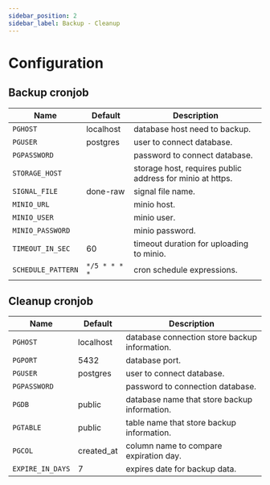 ```yaml
---
sidebar_position: 2
sidebar_label: Backup - Cleanup
---
```


# Configuration

## Backup cronjob

| Name               | Default       | Description                                                |
|--------------------|---------------|------------------------------------------------------------|
| `PGHOST`           | localhost     | database host need to backup.                              |
| `PGUSER`           | postgres      | user to connect database.                                  |
| `PGPASSWORD`       |               | password to connect database.                              |
| `STORAGE_HOST`     |               | storage host, requires public address for minio at https.  |
| `SIGNAL_FILE`      | done-raw      | signal file name.                                          |
| `MINIO_URL`        |               | minio host.                                                |
| `MINIO_USER`       |               | minio user.                                                |
| `MINIO_PASSWORD`   |               | minio password.                                            |
| `TIMEOUT_IN_SEC`   | 60            | timeout duration for uploading to minio.                   |
| `SCHEDULE_PATTERN` | `*/5 * * * *` | cron schedule expressions.                                 |

## Cleanup cronjob

| Name               | Default       | Description                                                |
|--------------------|---------------|------------------------------------------------------------|
| `PGHOST`           | localhost     | database connection store backup information.              |
| `PGPORT`           | 5432          | database port.                                             |
| `PGUSER`           | postgres      | user to connect database.                                  |
| `PGPASSWORD`       |               | password to connection database.                           |
| `PGDB`             | public        | database name that store backup information.               |
| `PGTABLE`          | public        | table name that store backup information.                  |
| `PGCOL`            | created_at    | column name to compare expiration day.                     |
| `EXPIRE_IN_DAYS`   | 7             | expires date for backup data.                              |
